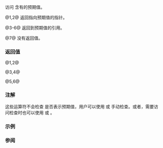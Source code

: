 {{cpp/utility/expected/title|operator-&gt;|operator*}}
{{cpp/utility/expected/navbar}}

{{dcl begin}}
{{dcl h|主模板}}
{{dcl|num=1|since=c++23|
constexpr const T* operator-&gt;() const noexcept;
}}
{{dcl|num=2|since=c++23|
constexpr T* operator-&gt;() noexcept;
}}
{{dcl|num=3|since=c++23|
constexpr const T&amp; operator*() const&amp; noexcept;
}}
{{dcl|num=4|since=c++23|
constexpr T&amp; operator*() &amp; noexcept;
}}
{{dcl|num=5|since=c++23|
constexpr const T&amp;&amp; operator*() const&amp;&amp; noexcept;
}}
{{dcl|num=6|since=c++23|
constexpr T&amp;&amp; operator*() &amp;&amp; noexcept;
}}
{{dcl h|{{c/core|void}} 部分特化}}
{{dcl|num=7|since=c++23|
constexpr void operator*() const noexcept;
}}
{{dcl end}}

访问 {{c|*this}} 含有的预期值。

@1,2@ 返回指向预期值的指针。

@3-6@ 返回到预期值的引用。

@7@ 没有返回值。

{{p}}
{{cpp/hardened ub if|since=c++26| {{lc|has_value()}} 是 {{c|false}}}}

===返回值===
@1,2@ {{box|{{c/core|std::addressof(}}{{rlpsi|/#val}}{{sep}}{{c/core|)}}}}

@3,4@ {{box|{{rlpsi|/#val}}}}

@5,6@ {{box|{{c/core|std::}}{{ltt|cpp/utility/move}}{{c/core|(}}{{rlpsi|/#val}}{{sep}}{{c/core|)}}}}

===注解===
这些运算符不会检查 {{tt|expected}} 是否表示预期值，用户可以使用 {{rlpf|operator bool|has_value}} 或 {{rlpf|operator bool}} 手动检查。或者，需要访问检查时也可以使用 {{rlpf|value}} 或 {{rlpf|value_or}}。

===示例===
{{example
|code=
#include &lt;cassert&gt;
#include &lt;expected&gt;
#include &lt;iomanip&gt;
#include &lt;iostream&gt;
#include &lt;string&gt;

int main()
{
    using namespace std::string_literals;
    
    std::expected&lt;int, std::string&gt; ex1 = 6;
    assert(*ex1 == 6);
    
    *ex1 = 9;
    assert(*ex1 == 9);

    // *ex1 = "error"s; // 错误，ex1 包含 int 类型的预期值
    ex1 = std::unexpected("error"s);
    // *ex1 = 13; // UB, ex1 包含非预期值
    assert(ex1.value_or(42) == 42);
    
    std::expected&lt;std::string, bool&gt; ex2 = "Moon"s;
    std::cout &lt;&lt; "ex2：" &lt;&lt; std::quoted(*ex2) &lt;&lt; "，大小：" &lt;&lt; ex2-&gt;size() &lt;&lt; '\n';
    
    // 你可以通过在 std::expected 的右值上调用 operator* 来“拿走”预期值
    
    auto taken = *std::move(ex2);
    std::cout &lt;&lt; "拿走了 " &lt;&lt; std::quoted(taken) &lt;&lt; "\n"
                 "ex2：" &lt;&lt; std::quoted(*ex2) &lt;&lt; "，大小：" &lt;&lt; ex2-&gt;size() &lt;&lt; '\n';
}
|p=true
|output=
ex2："Moon"，大小：4
拿走了 "Moon"
ex2：""，大小：0
}}

===参阅===
{{dsc begin}}
{{dsc inc|cpp/utility/expected/dsc value}}
{{dsc inc|cpp/utility/expected/dsc value_or}}
{{dsc inc|cpp/utility/expected/dsc operator bool}}
{{dsc inc|cpp/utility/expected/dsc error}}
{{dsc end}}

{{langlinks|de|en|es|fr|it|ja|pt|ru}}